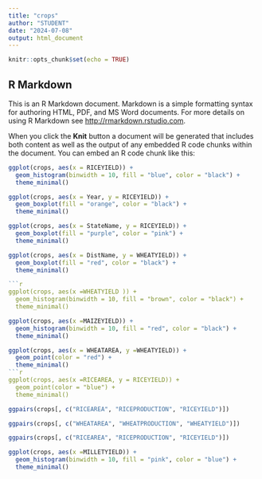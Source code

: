 ---
title: "crops"
author: "STUDENT"
date: "2024-07-08"
output: html_document
---

```{r}
knitr::opts_chunk$set(echo = TRUE)
```

## R Markdown

This is an R Markdown document. Markdown is a simple formatting syntax for authoring HTML, PDF, and MS Word documents. For more details on using R Markdown see <http://rmarkdown.rstudio.com>.

When you click the **Knit** button a document will be generated that includes both content as well as the output of any embedded R code chunks within the document. You can embed an R code chunk like this:

```{r}
ggplot(crops, aes(x = RICEYIELD)) + 
  geom_histogram(binwidth = 10, fill = "blue", color = "black") +
  theme_minimal()
```
```{r}
ggplot(crops, aes(x = Year, y = RICEYIELD)) + 
  geom_boxplot(fill = "orange", color = "black") +
  theme_minimal()
```
```{r}
ggplot(crops, aes(x = StateName, y = RICEYIELD)) + 
  geom_boxplot(fill = "purple", color = "pink") +
  theme_minimal()
```
```{r}
ggplot(crops, aes(x = DistName, y = WHEATYIELD)) + 
  geom_boxplot(fill = "red", color = "black") +
  theme_minimal()

```{r}
ggplot(crops, aes(x =WHEATYIELD )) + 
  geom_histogram(binwidth = 10, fill = "brown", color = "black") +
  theme_minimal()
```
```{r}
ggplot(crops, aes(x =MAIZEYIELD)) + 
  geom_histogram(binwidth = 10, fill = "red", color = "black") +
  theme_minimal()
```
```{r}
ggplot(crops, aes(x = WHEATAREA, y =WHEATYIELD)) + 
  geom_point(color = "red") +
  theme_minimal()
```{r}
ggplot(crops, aes(x =RICEAREA, y = RICEYIELD)) + 
  geom_point(color = "blue") +
  theme_minimal()
```
```{r}
ggpairs(crops[, c("RICEAREA", "RICEPRODUCTION", "RICEYIELD")])
```
```{r}
ggpairs(crops[, c("WHEATAREA", "WHEATPRODUCTION", "WHEATYIELD")])
```

```{r}
ggpairs(crops[, c("RICEAREA", "RICEPRODUCTION", "RICEYIELD")])
```

```{r}
ggplot(crops, aes(x =MILLETYIELD)) + 
  geom_histogram(binwidth = 10, fill = "pink", color = "blue") +
  theme_minimal()
```